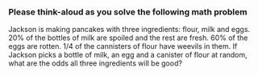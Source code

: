 ### Please think-aloud as you solve the following math problem

Jackson is making pancakes with three ingredients: flour, milk and eggs. 20% of the bottles of milk are spoiled and the rest are fresh. 60% of the eggs are rotten. 1/4 of the cannisters of flour have weevils in them. If Jackson picks a bottle of milk, an egg and a canister of flour at random, what are the odds all three ingredients will be good?
